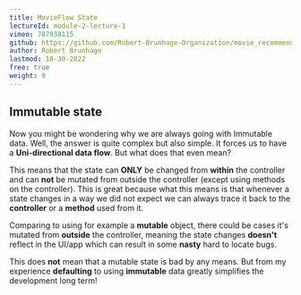 ```yaml
---
title: MovieFlow State
lectureId: module-2-lecture-1
vimeo: 787938115
github: https://github.com/Robert-Brunhage-Organization/movie_recommendation_app_course/commit/454914801e9b6758249a6e36e8a6bf8f52d93a16
author: Robert Brunhage
lastmod: 10-30-2022
free: true
weight: 9
---
```


## Immutable state

Now you might be wondering why we are always going with Immutable data. Well, the answer is quite complex but also simple. It forces us to have a **Uni-directional data flow**. But what does that even mean?

  

This means that the state can **ONLY** be changed from **within** the controller and can **not** be mutated from outside the controller (except using methods on the controller). This is great because what this means is that whenever a state changes in a way we did not expect we can always trace it back to the **controller** or a **method** used from it.

  

Comparing to using for example a **mutable** object, there could be cases it's mutated from **outside** the controller, meaning the state changes **doesn't** reflect in the UI/app which can result in some **nasty** hard to locate bugs.

  

This does **not** mean that a mutable state is bad by any means. But from my experience **defaulting** to using **immutable** data greatly simplifies the development long term!
